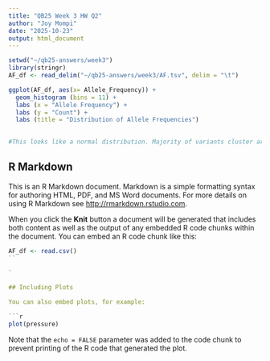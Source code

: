 ```yaml
---
title: "QB25 Week 3 HW Q2"
author: "Joy Mompi"
date: "2025-10-23"
output: html_document
---
```


```r
setwd("~/qb25-answers/week3")
library(stringr)
AF_df <- read_delim("~/qb25-answers/week3/AF.tsv", delim = "\t")

ggplot(AF_df, aes(x= Allele_Frequency)) +
  geom_histogram (bins = 11) +
  labs (x = "Allele Frequency") +
  labs (y = "Count") +
  labs (title = "Distribution of Allele Frequencies")

  
#This looks like a normal distribution. Majority of variants cluster around 50% frequency among the samples. I expect the distribution to present this way, since there is approximatley a 50% chance of each  parent passing a particular variant to their offspring.
```

## R Markdown

This is an R Markdown document. Markdown is a simple formatting syntax for authoring HTML, PDF, and MS Word documents. For more details on using R Markdown see <http://rmarkdown.rstudio.com>.

When you click the **Knit** button a document will be generated that includes both content as well as the output of any embedded R code chunks within the document. You can embed an R code chunk like this:

```r
AF_df <- read.csv()
``

`

## Including Plots

You can also embed plots, for example:

```r
plot(pressure)
```

Note that the `echo = FALSE` parameter was added to the code chunk to prevent printing of the R code that generated the plot.
